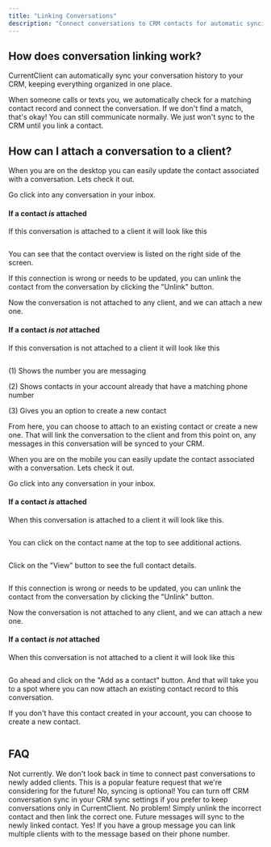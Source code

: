 ```yaml
---
title: "Linking Conversations"
description: "Connect conversations to CRM contacts for automatic syncing"
---
```


## How does conversation linking work?

CurrentClient can automatically sync your conversation history to your CRM, keeping everything organized in one place.

When someone calls or texts you, we automatically check for a matching contact record and connect the conversation. If we don't find a match, that's okay! You can still communicate normally. We just won't sync to the CRM until you link a contact.

## How can I attach a conversation to a client?

<Tabs>
  <Tab title="Desktop" icon="desktop">

When you are on the desktop you can easily update the contact associated with a conversation. Lets check it out.

Go click into any conversation in your inbox.

#### If a contact _is_ attached

If this conversation is attached to a client it will look like this

<Frame>
  <img
    src="/images/explainers/web-conversation-detail-1v1.png"
    alt=""
    className="rounded-xl"
  />
</Frame>

You can see that the contact overview is listed on the right side of the screen.

If this connection is wrong or needs to be updated, you can unlink the contact from the conversation by clicking the "Unlink" button.

Now the conversation is not attached to any client, and we can attach a new one.

#### If a contact _is not_ attached

If this conversation is not attached to a client it will look like this

<Frame>
  <img
    src="/images/explainers/web-conversation-detail-unattached.png"
    alt=""
    className="rounded-xl"
  />
</Frame>

(1) Shows the number you are messaging

(2) Shows contacts in your account already that have a matching phone number

(3) Gives you an option to create a new contact

From here, you can choose to attach to an existing contact or create a new one. That will link the conversation to the client and from this point on, any messages in this conversation will be synced to your CRM.

  </Tab>
  
  <Tab title="Mobile" icon="mobile">

When you are on the mobile you can easily update the contact associated with a conversation. Lets check it out.

Go click into any conversation in your inbox.

#### If a contact _is_ attached

When this conversation is attached to a client it will look like this.

<Columns cols={2}>

<Frame>
  <img
    src="/images/explainers/mobile-conversation-detail.png"
    alt=""
    className="rounded-xl"
  />
</Frame>

</Columns>

You can click on the contact name at the top to see additional actions.

<Columns cols={2}>

<Frame>
  <img
    src="/images/explainers/mobile-conversation-detail-actions.png"
    alt=""
    className="rounded-xl"
  />
</Frame>
</Columns>

Click on the "View" button to see the full contact details.

<Columns cols={2}>

<Frame>
  <img
    src="/images/explainers/mobile-conversation-detail-participants.png"
    alt=""
    className="rounded-xl"
  />
</Frame>
</Columns>

If this connection is wrong or needs to be updated, you can unlink the contact from the conversation by clicking the "Unlink" button.

Now the conversation is not attached to any client, and we can attach a new one.

#### If a contact _is not_ attached

When this conversation is not attached to a client it will look like this

<Columns cols={2}>

<Frame>
  <img
    src="/images/explainers/mobile-conversation-detail-unknown.png"
    alt=""
    className="rounded-xl"
  />
</Frame>

</Columns>

Go ahead and click on the "Add as a contact" button. And that will take you to a spot where you can now attach an existing contact record to this conversation.

If you don't have this contact created in your account, you can choose to create a new contact.

<Columns cols={2}>

<Frame>
  <img
    src="/images/explainers/mobile-conversation-detail-link-options.png"
    alt=""
    className="rounded-xl"
  />
</Frame>

</Columns>

  </Tab>

</Tabs>

## FAQ

<AccordionGroup>
  <Accordion title="Do you retroactively connect conversations to clients?">
    Not currently. We don't look back in time to connect past conversations to
    newly added clients. This is a popular feature request that we're
    considering for the future!
  </Accordion>

<Accordion title="Do I have to sync conversations to my CRM?">
  No, syncing is optional! You can turn off CRM conversation sync in your CRM
  sync settings if you prefer to keep conversations only in CurrentClient.
</Accordion>

<Accordion title="What happens if I link the wrong contact?">
  No problem! Simply unlink the incorrect contact and then link the correct one.
  Future messages will sync to the newly linked contact.
</Accordion>

  <Accordion title="Can I link one conversation to multiple contacts?">
    Yes! If you have a group message you can link multiple clients with to the message based on their phone number.
  </Accordion>
</AccordionGroup>
